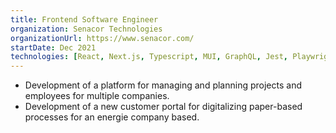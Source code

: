 ```yaml
---
title: Frontend Software Engineer
organization: Senacor Technologies
organizationUrl: https://www.senacor.com/
startDate: Dec 2021 
technologies: [React, Next.js, Typescript, MUI, GraphQL, Jest, Playwright, Github, Jira]
---
```


- Development of a platform for managing and planning projects and employees for multiple companies.
- Development of a new customer portal for digitalizing paper-based processes for an energie company based. 